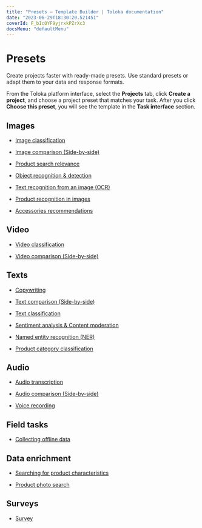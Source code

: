```yaml
---
title: "Presets — Template Builder | Toloka documentation"
date: "2023-06-29T18:30:20.521451"
coverId: F_bIcOYF9yjrxkPZrXc3
docsMenu: "defaultMenu"
---
```


# Presets

Create projects faster with ready-made presets. Use standard presets or adapt them to your data and response formats.

From the Toloka platform interface, select the **Projects** tab, click **Create a project**, and choose a project preset that matches your task. After you click **Choose this preset**, you will see the template in the **Task interface** section.

## Images

- [Image classification](/docs/template-builder/templates/image-classification)

- [Image comparison (Side-by-side)](/docs/template-builder/templates/sbs-image)

- [Product search relevance](/docs/template-builder/templates/product-search-relevance)

- [Object recognition & detection](/docs/template-builder/templates/object-recognition)

- [Text recognition from an image (OCR)](/docs/template-builder/templates/text-recognition)

- [Product recognition in images](/docs/template-builder/templates/product-recognition-in-images)

- [Accessories recommendations](/docs/template-builder/templates/accessories-recommendations)

## Video

- [Video classification](/docs/template-builder/templates/video-moderation)

- [Video comparison (Side-by-side)](/docs/template-builder/templates/sbs-video)

## Texts

- [Copywriting](/docs/template-builder/templates/copywriting)

- [Text comparison (Side-by-side)](/docs/template-builder/templates/sbs-text)

- [Text classification](/docs/template-builder/templates/text-classification)

- [Sentiment analysis & Content moderation](/docs/template-builder/templates/content-moderation)

- [Named entity recognition (NER)](/docs/template-builder/templates/named-entity-recognition)

- [Product category classification](/docs/template-builder/templates/product-category-classification)

## Audio

- [Audio transcription](/docs/template-builder/templates/audio-transcript)

- [Audio comparison (Side-by-side)](/docs/template-builder/templates/sbs-audio)

- [Voice recording](/docs/template-builder/templates/voice-recording)

## Field tasks

- [Collecting offline data](/docs/template-builder/templates/spatial-crowdsourcing)

## Data enrichment

- [Searching for product characteristics](/docs/template-builder/templates/data-search)

- [Product photo search](/docs/template-builder/templates/product-photo-search)

## Surveys

- [Survey](/docs/template-builder/templates/survey)